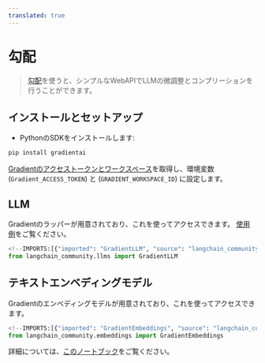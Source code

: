 ```yaml
---
translated: true
---
```


# 勾配

>[勾配](https://gradient.ai/)を使うと、シンプルなWebAPIでLLMの微調整とコンプリーションを行うことができます。

## インストールとセットアップ

- PythonのSDKをインストールします:

```bash
pip install gradientai
```

[Gradientのアクセストークンとワークスペース](https://gradient.ai/)を取得し、環境変数 (`Gradient_ACCESS_TOKEN`) と (`GRADIENT_WORKSPACE_ID`) に設定します。

## LLM

Gradientのラッパーが用意されており、これを使ってアクセスできます。
[使用例](/docs/integrations/llms/gradient)をご覧ください。

```python
<!--IMPORTS:[{"imported": "GradientLLM", "source": "langchain_community.llms", "docs": "https://api.python.langchain.com/en/latest/llms/langchain_community.llms.gradient_ai.GradientLLM.html", "title": "Gradient"}]-->
from langchain_community.llms import GradientLLM
```

## テキストエンベディングモデル

Gradientのエンベディングモデルが用意されており、これを使ってアクセスできます。

```python
<!--IMPORTS:[{"imported": "GradientEmbeddings", "source": "langchain_community.embeddings", "docs": "https://api.python.langchain.com/en/latest/embeddings/langchain_community.embeddings.gradient_ai.GradientEmbeddings.html", "title": "Gradient"}]-->
from langchain_community.embeddings import GradientEmbeddings
```

詳細については、[このノートブック](/docs/integrations/text_embedding/gradient)をご覧ください。
